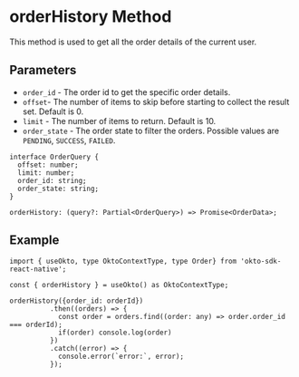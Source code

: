 
# orderHistory Method
This method is used to get all the order details of the current user.

## Parameters
- `order_id` - The order id to get the specific order details.
- `offset`-  The number of items to skip before starting to collect the result set. Default is 0.
- `limit` - The number of items to return. Default is 10.
- `order_state` - The order state to filter the orders. Possible values are `PENDING`, `SUCCESS`, `FAILED`.

```tsx copy
interface OrderQuery {
  offset: number;
  limit: number;
  order_id: string;
  order_state: string;
}

orderHistory: (query?: Partial<OrderQuery>) => Promise<OrderData>;
```

## Example
```tsx copy
import { useOkto, type OktoContextType, type Order} from 'okto-sdk-react-native';

const { orderHistory } = useOkto() as OktoContextType;

orderHistory({order_id: orderId})
          .then((orders) => {
            const order = orders.find((order: any) => order.order_id === orderId);
            if(order) console.log(order)
          })
          .catch((error) => {
            console.error(`error:`, error);
          });
```
